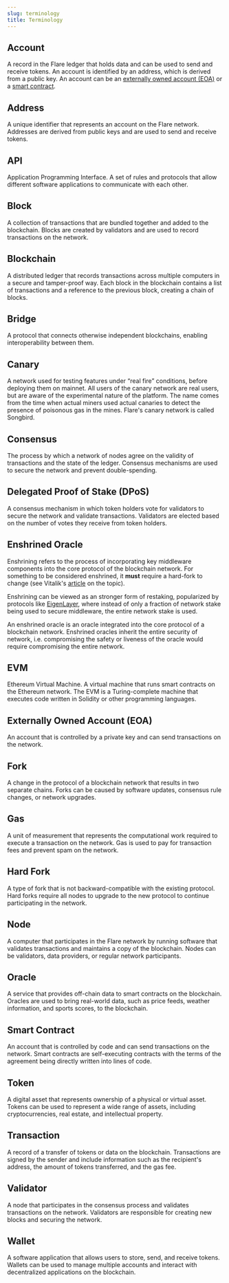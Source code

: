 ```yaml
---
slug: terminology
title: Terminology
---
```


## Account

A record in the Flare ledger that holds data and can be used to send and receive tokens. An account is identified by an address, which is derived from a public key. An account can be an [externally owned account (EOA)](#externally-owned-account-eoa) or a [smart contract](#smart-contract).

## Address

A unique identifier that represents an account on the Flare network. Addresses are derived from public keys and are used to send and receive tokens.

## API

Application Programming Interface. A set of rules and protocols that allow different software applications to communicate with each other.

## Block

A collection of transactions that are bundled together and added to the blockchain. Blocks are created by validators and are used to record transactions on the network.

## Blockchain

A distributed ledger that records transactions across multiple computers in a secure and tamper-proof way. Each block in the blockchain contains a list of transactions and a reference to the previous block, creating a chain of blocks.

## Bridge

A protocol that connects otherwise independent blockchains, enabling interoperability between them.

## Canary

A network used for testing features under “real fire” conditions, before deploying them on mainnet. All users of the canary network are real users, but are aware of the experimental nature of the platform. The name comes from the time when actual miners used actual canaries to detect the presence of poisonous gas in the mines. Flare's canary network is called Songbird.

## Consensus

The process by which a network of nodes agree on the validity of transactions and the state of the ledger. Consensus mechanisms are used to secure the network and prevent double-spending.

## Delegated Proof of Stake (DPoS)

A consensus mechanism in which token holders vote for validators to secure the network and validate transactions. Validators are elected based on the number of votes they receive from token holders.

## Enshrined Oracle

Enshrining refers to the process of incorporating key middleware components into the core protocol of the blockchain network. For something to be considered enshrined, it **must** require a hard-fork to change (see Vitalik's [article](https://vitalik.eth.limo/general/2023/09/30/enshrinement.html) on the topic).

Enshrining can be viewed as an stronger form of restaking, popularized by protocols like [EigenLayer](http://eigenlayer.xyz), where instead of only a fraction of network stake being used to secure middleware, the entire network stake is used.

An enshrined oracle is an oracle integrated into the core protocol of a blockchain network. Enshrined oracles inherit the entire security of network, i.e. compromising the safety or liveness of the oracle would require compromising the entire network.

## EVM

Ethereum Virtual Machine. A virtual machine that runs smart contracts on the Ethereum network. The EVM is a Turing-complete machine that executes code written in Solidity or other programming languages.

## Externally Owned Account (EOA)

An account that is controlled by a private key and can send transactions on the network.

## Fork

A change in the protocol of a blockchain network that results in two separate chains. Forks can be caused by software updates, consensus rule changes, or network upgrades.

## Gas

A unit of measurement that represents the computational work required to execute a transaction on the network. Gas is used to pay for transaction fees and prevent spam on the network.

## Hard Fork

A type of fork that is not backward-compatible with the existing protocol. Hard forks require all nodes to upgrade to the new protocol to continue participating in the network.

## Node

A computer that participates in the Flare network by running software that validates transactions and maintains a copy of the blockchain. Nodes can be validators, data providers, or regular network participants.

## Oracle

A service that provides off-chain data to smart contracts on the blockchain. Oracles are used to bring real-world data, such as price feeds, weather information, and sports scores, to the blockchain.

## Smart Contract

An account that is controlled by code and can send transactions on the network. Smart contracts are self-executing contracts with the terms of the agreement being directly written into lines of code.

## Token

A digital asset that represents ownership of a physical or virtual asset. Tokens can be used to represent a wide range of assets, including cryptocurrencies, real estate, and intellectual property.

## Transaction

A record of a transfer of tokens or data on the blockchain. Transactions are signed by the sender and include information such as the recipient's address, the amount of tokens transferred, and the gas fee.

## Validator

A node that participates in the consensus process and validates transactions on the network. Validators are responsible for creating new blocks and securing the network.

## Wallet

A software application that allows users to store, send, and receive tokens. Wallets can be used to manage multiple accounts and interact with decentralized applications on the blockchain.
